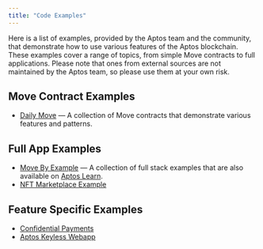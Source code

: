 ```yaml
---
title: "Code Examples"
---
```


Here is a list of examples, provided by the Aptos team and the community, that demonstrate how to use various features
of the Aptos blockchain. These examples cover a range of topics, from simple Move contracts to full applications. Please
note that ones from external sources are not maintained by the Aptos team, so please use them at your own risk.

## Move Contract Examples

- [Daily Move](https://github.com/aptos-labs/daily-move) — A collection of Move contracts that demonstrate various features and patterns.

## Full App Examples

- [Move By Example](https://github.com/aptos-labs/move-by-examples) — A collection of full stack examples that are also available on [Aptos Learn](https://learn.aptoslabs.com/).
- [NFT Marketplace Example](https://github.com/aptos-labs/marketplace-example)

## Feature Specific Examples

- [Confidential Payments](https://github.com/aptos-labs/confidential-payments-example)
- [Aptos Keyless Webapp](https://github.com/aptos-labs/aptos-keyless-example)
